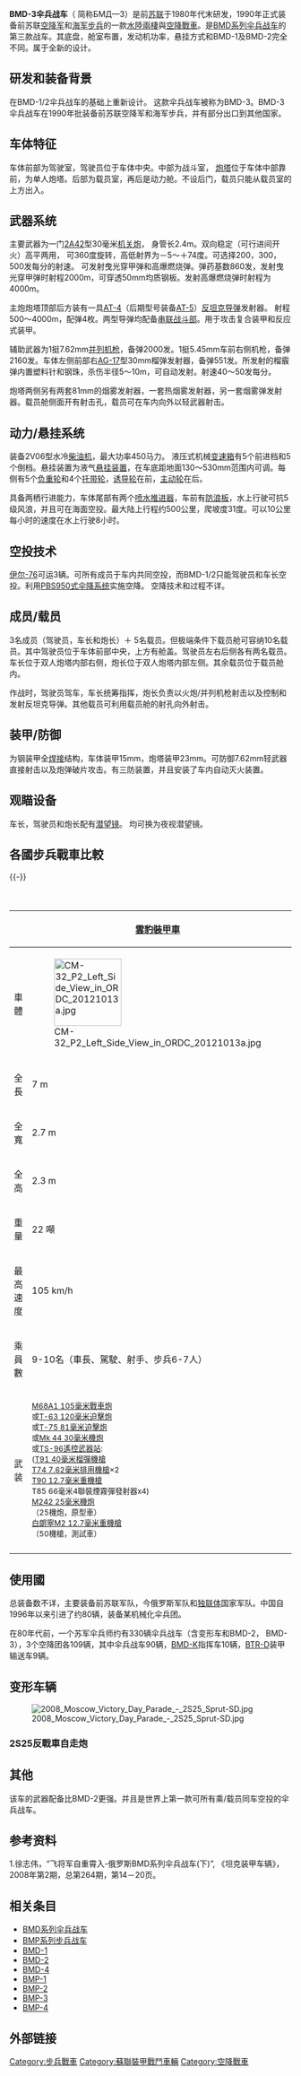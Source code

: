 {{noteTA
|1=zh-hans:毫米;zh-hk:毫米;zh-tw:公釐;
|2=zh-hans:米;zh-hk:米;zh-tw:公尺;
|3=zh-hans:坦克;zh-hk:坦克;zh-tw:戰車;
|4=zh-hans:特点;zh-hk:特點;zh-tw:特色;
|5=zh-cn:步兵战车; zh-tw:裝步戰車; zh-hk:步兵戰車;
|6=zh-cn:步兵坦克; zh-tw:步兵戰車; zh-hk:步兵坦克;
|7=zh-cn:坦克; zh-tw:戰車; zh-hk:坦克;
|8=zh-cn:步兵战车; zh-tw:步兵戰鬥車; zh-hk:步兵戰鬥車;
}}
{{Infobox Weapon
|name= BMD-3伞兵战车 
|image= File:BMD-3 1.jpg
|image_size= 270px
|caption= BMD-3
|origin= {{USSR}}
|type= [[步兵戰鬥車|步兵戰鬥車]]
<!-- Type selection -->
|is_vehicle=yes
|is_ranged=yes
|is_artillery=yes
<!-- Service history -->
|service= 
|used_by={{USSR}}<br />{{RUS}}
|wars= 
<!-- Production history -->
|designer=不详
|design_date=
|manufacturer=[[斯大林格勒拖拉机厂|伏尔加格勒拖拉机厂]] 
|unit_cost=
|production_date=
|number=不详
|variants= 无
<!-- General specifications -->
|spec_label=
|weight= 13.2噸（基本型）
|length= 6.51公尺
|part_length=
|width=3.134公尺
|height=2.17公尺
|diameter=
|crew=3-9人<br />（車長、駕駛、砲手、步兵4-5人）
|armour=全焊接钢装甲
|primary_armament=[[希普諾夫2A42機炮|2A42型30毫米机炮]]，AT-4（或AT-5）反坦克导弹发射器
|secondary_armament= 7.62毫米并列机枪，5.45毫米车体前侧机枪，[[AGS-17烈火自動榴彈發射器|AG-17]]型30毫米自動榴弹发射器，两套烟雾发射装置。
|engine=2V06型6缸水冷式柴油发动机
|engine_power=450匹
|transmission=
|payload_capacity=
|fuel_capacity=
|pw_ratio=34.1匹/噸
|suspension=液气悬挂装置
|clearance=
|vehicle_range=陆上500公里，水上80公里
|speed=陆上60公里/小時，水上10公里/小時
|guidance=
<!-- Ranged weapon specifications --> 
|cartridge=
|caliber=
|action=
|rate=
|velocity=
|range= 
|max_range=
|feed= 
|sights= 
<!-- Artillery specifications -->
|breech=
|recoil=
|carriage=
|elevation=
|traverse=
}}

'''BMD-3伞兵战车'''（{{lang-ru|Боевая Машина Десантная－3}} 简称БМД—3）是前[[苏联|苏联]]于1980年代末研发，1990年正式装备前苏联[[俄罗斯空降军|空降军]]和[[海军步兵|海军步兵]]的一款[[兩棲車輛|水陸兩棲]]與[[空降戰車|空降戰車]]。是[[BMD系列伞兵战车|BMD系列伞兵战车]]的第三款战车。其底盘，舱室布置，发动机功率，悬挂方式和BMD-1及BMD-2完全不同。属于全新的设计。

== 研发和装备背景 ==
在BMD-1/2伞兵战车的基础上重新设计。 这款伞兵战车被称为BMD-3。BMD-3伞兵战车在1990年批装备前苏联空降军和海军步兵，并有部分出口到其他国家。

== 车体特征 ==
车体前部为驾驶室，驾驶员位于车体中央。中部为战斗室， [[炮塔|炮塔]]位于车体中部靠前，为单人炮塔。后部为载员室，再后是动力舱。不设后门，载员只能从载员室的上方出入。

== 武器系统 ==
主要武器为一门[[希普諾夫2A42機炮|2A42]]型30毫米[[機炮|机关炮]]， 身管长2.4m。双向稳定（可行进间开火）高平两用， 可360度旋转，高低射界为－5～＋74度。可选择200，300，500发每分的射速。 可发射曳光穿甲弹和高爆燃烧弹。弹药基数860发，发射曳光穿甲弹时射程2000m，可穿透50mm均质钢板。发射高爆燃烧弹时射程为4000m。 

主炮炮塔顶部后方装有一具[[AT4反坦克火箭筒|AT-4]]（后期型号装备[[AT-5|AT-5]]）[[反坦克导弹|反坦克导弹]]发射器。 射程500～4000m，配弹4枚。两型导弹均配备[[串联炸药|串联战斗部]]。用于攻击复合装甲和反应式装甲。

辅助武器为1挺7.62mm[[同軸武器|并列机枪]]，备弹2000发。1挺5.45mm车前右侧机枪，备弹2160发。车体左侧前部右[[AGS-17烈火自動榴彈發射器|AG-17]]型30mm榴弹发射器，备弹551发。所发射的榴霰弹内置塑料针和钢珠，杀伤半径5～10m，可自动发射。射速40～50发每分。

炮塔两侧另有两套81mm的烟雾发射器，一套热烟雾发射器，另一套烟雾弹发射器。载员舱侧面开有射击孔，载员可在车内向外以轻武器射击。

== 动力/悬挂系统 ==
装备2V06型水冷[[柴油机|柴油机]]，最大功率450马力。 液压式机械[[变速箱|变速箱]]有5个前进档和5个倒档。悬挂装置为液气[[悬挂装置|悬挂装置]]，在车底距地面130～530mm范围内可调。每侧有5个[[负重轮|负重轮]]和4个[[托带轮|托带轮]]，[[诱导轮|诱导轮]]在前，[[主动轮|主动轮]]在后。

具备两栖行进能力，车体尾部有两个[[喷水推进器|喷水推进器]]，车前有[[防浪板|防浪板]]，水上行驶可抗5级风浪，并且可在海面空投。最大陆上行程约500公里，爬坡度31度。可以10公里每小时的速度在水上行驶8小时。

== 空投技术 ==
[[伊尔-76|伊尔-76]]可运3辆。可所有成员于车内共同空投，而BMD-1/2只能驾驶员和车长空投。利用[[PBS950式伞降系统|PBS950式伞降系统]]实施空降。 空降技术和过程不详。

== 成员/载员 ==
3名成员（驾驶员，车长和炮长）＋ 5名载员。但极端条件下载员舱可容纳10名载员。其中驾驶员位于车体前部中央，上方有舱盖。驾驶员左右后侧各有两名载员。车长位于双人炮塔内部右侧，炮长位于双人炮塔内部左侧。其余载员位于载员舱内。

作战时，驾驶员驾车，车长统筹指挥，炮长负责以火炮/并列机枪射击以及控制和发射反坦克导弹。其他载员可利用载员舱的射孔向外射击。
== 装甲/防御 ==
为钢装甲全[[焊接|焊接]]结构，车体装甲15mm，炮塔装甲23mm。可防御7.62mm轻武器直接射击以及炮弹破片攻击。有三防装置，并且安装了车内自动灭火装置。

== 观瞄设备 ==
车长，驾驶员和炮长配有[[潜望镜|潜望镜]]。 均可换为夜视潜望镜。
== 各國步兵戰車比較 ==
{{-}}
{| class="wikitable" align="none" cellpadding="6" style="background:#fff; text-align:center;"
|+ 各國步兵戰車比較
|-
!
! [[雲豹裝甲車|雲豹裝甲車]] {{Flagicon|ROC}}
! [[ZBD-04步兵战车|04式裝步戰車]] {{Flagicon|PRC}}
! [[M2布雷德利|M2布雷德利]] {{Flagicon|USA}}
! [[波尼克斯裝甲戰鬥車|波尼克斯裝甲戰鬥車]] {{Flagicon|SIN}} 
! [[89式裝甲戰鬥車|89式裝甲戰鬥車]] {{Flagicon|日本}}
! [[BMP-3步兵戰車|BMP-3步兵戰車]] {{Flagicon|RUS}}
! [[BMD-3步兵戰車|BMD-3步兵戰車]] {{Flagicon|RUS}}
! [[BMD-4步兵戰車|BMD-4步兵戰車]] {{Flagicon|RUS}}
! [[NIFV步兵戰車|NIFV步兵戰車]] {{Flagicon|ROK}}
|-
! 車體
| [[File:CM-32_P2_Left_Side_View_in_ORDC_20121013a.jpg|120px]]
| [[File:ZBD-04_Infantry_fighting_vehicle_during_an_anniversary_parade.jpg|120px]]
| [[File:116th_Cavalry_Brigade_Combat_Team_NTC_rotation_force-on-force_day_one_150822-Z-YI240-297.jpg|120px]]
| [[File:NDP2010_Bionix_IFV.jpg|120px]]
| [[File:JGSDF_type89_FV_higashi_fuji_Firing_Space.JPG|100px]]
| [[File:2008_Moscow_May_Parade_Rehearsal_-_BMP-3.JPG|120px]]
| [[File:BMD-3_1.jpg|120px]]
| [[File:2008_Moscow_Victory_Day_Parade_-_BMD-4.jpg|120px]]
| [[File:2013.10.1_건군_제65주년_국군의_날_행사_The_celebration_ceremony_for_the_65th_Anniversary_of_ROK_Armed_Forces_(10078292955).jpg|120px]]
|-
! 全長
| 7 m
| 5.9 m
| 5.9 m
| 7 m
| 6.8 m
| 7.14 m
| 6.51 m
| 6.51 m
| 6.9 m
|-
! 全寬
| 2.7 m
| 3.6 m
| 3.6 m
| 2.7 m
| 3.2 m
| 3.2 m
| 3.134 m
| 3.134 m
| 3.4 m
|-
! 全高
| 2.3 m
| 2.6 m
| 2.98 m
| 2.6 m
| 2.5 m
| 2.4 m
| 2.17 m
| 2.17 m
| 2.6 m
|-
! 重量
| 22 噸
| 21.5 噸
| 約28 噸 
| 23 噸
| 26.5 噸（未加武器）
| 18.7 噸
| 13.2 噸（基本型）
| 14.6 噸（基本型）
| 25 噸
|-
! 最高速度
| 105 km/h
| 75 km/h
| 66 km/h
| 70 km/h
| 70 km/h
| 72 km/h（公路）<br />45 km/h（越野）<br />10 km/h（水面）
| 60 km/h（陸上）<br />10 km/h（水上）
| 60 km/h（陸上）<br />10 km/h（水上）
| 70 km/h
|-
! 乘員數
| 9-10名（車長、駕駛、射手、步兵6-7人）
| 10 名（車長、駕駛、射手、步兵7人）
| 9 名（車長、駕駛、射手、步兵6人）
| 10 名（車長、駕駛、射手、步兵7人）
| 10 名（車長、駕駛、射手、步兵7人）
| 3 名+7 名步兵
| 3-9 名（車長、駕駛、砲手、步兵4-5人）
| 3-9 名（車長、駕駛、砲手、步兵4-5人）
| 3 名車員 9 名步兵
|-
! 武装
| <small>[[L7線膛炮|M68A1 105毫米戰車炮]]<br/>或[[63式120公釐迫擊炮|T-63 120毫米迫擊炮]]<br/>或[[T-75_81公釐迫擊炮|T-75 81毫米迫擊炮]]<br />或[[Mk_44巨蝮二式鏈炮|Mk 44 30毫米機炮]] <br />或[[TS-96遙控武器站|TS-96遙控武器站]]:<br />([[Mk_19自動榴彈發射器|T91 40毫米榴彈機槍]]<br />[[T74排用機槍|T74 7.62毫米排用機槍]]×2<br />[[T90重機槍|T90 12.7毫米重機槍]]<br />T85 66毫米4聯裝煙霧彈發射器x4)<br/>[[M242巨蝮式鏈炮|M242 25毫米機炮]]<br/>（25機炮，原型車）<br/>[[白朗寧M2重機槍|白朗寧M2 12.7毫米重機槍]]<br/>（50機槍，測試車）</small>
| <small>100毫米口徑低壓線膛炮<br/>[[希普諾夫2A72機炮|ZPT-99]] 30毫米口径[[机炮|机炮]]<br/>7.62毫米口徑同軸機槍</small>
| <small>[[M242巨蝮式鏈炮|M242]] 25毫米機炮<br/>[[BGM-71拖式飛彈|陶式（TOW）反坦克飛彈]]<br/>[[M240通用機槍|M240C]][[同軸武器|同軸機槍]]</small>
| <small>Bionix 25：[[M242巨蝮式鏈炮|M242]] 25毫米機炮<br/>Bionix II：[[Mk_44巨蝮二式鏈炮|Mk 44]] 30毫米機炮<br/>7.62毫米同轴机枪</small>
| <small>[[歐瑞康GDF雙管高射炮|90口徑35mm機砲KDE]]<br/>[[79式反載具飛彈|79式反載具飛彈]]<br/>[[住友74式7.62毫米車載機槍|74式車載7.62毫米機槍]]</small>
| <small>[[2A70_100毫米線膛炮|2A70]] 100毫米线膛炮（[[9K116指節套環反坦克導彈|AT-10反坦克飛彈]]）<br/>[[希普诺夫2A72机炮|2A72 30毫米机炮]]</small>
| <small>[[希普諾夫2A42機炮|2A42 30毫米機炮]]<br/>AT-4（或AT-5）反坦克导弹发射器<br/>[[PK通用機槍|PKT 7.62毫米同軸機槍]]<br/>5.45mm 车体前侧机枪<br/>[[AGS-17烈火自動榴彈發射器|AG-17]]型30毫米榴弹发射器<br/>两套烟雾发射装置</small>
| <small>[[2A70_100毫米線膛炮|2A70]] 100毫米线膛炮（[[9K116指節套環反坦克導彈|AT-10反坦克飛彈]]）<br/>[[希普諾夫2A72機炮|2A72 30毫米机炮]]<br/>7.62毫米并列机枪<br/>7.62毫米航向机枪<br/>5.45毫米车体前侧机枪<br/>[[AGS-17烈火自動榴彈發射器|AG-17]]型30毫米自动榴弹发射器<br/>两套烟雾发射装置</small>
| <small>40毫米/L70機砲<br />兩具[[反戰車飛彈|反戰車飛彈]]發射器<br />[[.50_BMG|.50英吋（12.7公厘）]][[白朗寧M2重機槍|K6重機槍]]（3,200發子彈）<br />7.62公厘[[同軸機槍|同軸機槍]]（12,000發子彈）
|-
|}

== 使用國 ==
总装备数不详，主要装备前苏联军队，今俄罗斯军队和[[独立国家联合体|独联体]]国家军队。中国自1996年以来引进了约80辆，装备某机械化伞兵团。

在80年代前，一个苏军伞兵师约有330辆伞兵战车（含变形车和BMD-2， BMD-3），3个空降团各109辆，其中伞兵战车90辆，[[BMD-K|BMD-K]]指挥车10辆，[[BTR-D|BTR-D]]装甲输送车9辆。

== 变形车辆 ==
[[File:2008_Moscow_Victory_Day_Parade_-_2S25_Sprut-SD.jpg|thumb]]
=== 2S25反戰車自走炮 ===
{{main|2S25反戰車自走炮}}

== 其他 ==
该车的武器配备比BMD-2更强。并且是世界上第一款可所有乘/载员同车空投的伞兵战车。

== 参考资料 ==
1.徐志伟，“飞将军自重霄入-俄罗斯BMD系列伞兵战车(下)”, 《坦克装甲车辆》，2008年第2期，总第264期，第14－20页。

== 相关条目 ==
* [[BMD系列伞兵战车|BMD系列伞兵战车]]
* [[BMP系列步兵战车|BMP系列步兵战车]]
* [[BMD-1步兵戰車|BMD-1]]
* [[BMD-2步兵戰車|BMD-2]]
* [[BMD-4步兵戰車|BMD-4]]
* [[BMP-1|BMP-1]]
* [[BMP-2|BMP-2]]
* [[BMP-3|BMP-3]]
* [[BMP-4|BMP-4]]

== 外部链接 ==
{{Commonscat|BMD-3}}

{{二戰後蘇聯裝甲戰鬥車輛}}
{{俄罗斯装甲战斗车辆}}

[[Category:步兵戰車|Category:步兵戰車]]
[[Category:蘇聯裝甲戰鬥車輛|Category:蘇聯裝甲戰鬥車輛]]
[[Category:空降戰車|Category:空降戰車]]